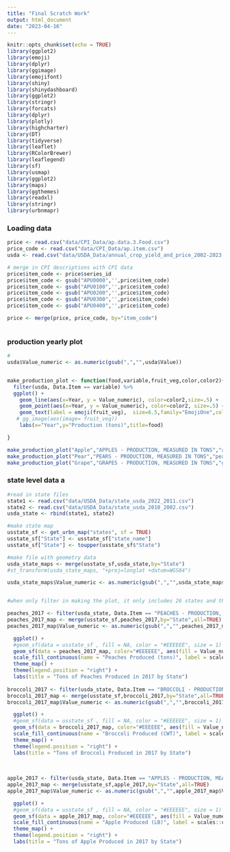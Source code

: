 ```yaml
---
title: "Final Scratch Work"
output: html_document
date: "2023-04-16"
---
```


```r
knitr::opts_chunk$set(echo = TRUE)
library(ggplot2)
library(emoji)
library(dplyr)
library(ggimage)
library(emojifont)
library(shiny)
library(shinydashboard)
library(ggplot2)
library(stringr)
library(forcats)
library(dplyr)
library(plotly)
library(highcharter)
library(DT)
library(tidyverse)
library(leaflet)
library(RColorBrewer)
library(leaflegend)
library(sf)
library(usmap)
library(ggplot2)
library(maps)
library(ggthemes)
library(readxl)
library(stringr)
library(urbnmapr)


```


### Loading data
```r
price <- read.csv("data/CPI_Data/ap.data.3.Food.csv")
price_code <- read.csv("data/CPI_Data/ap.item.csv")
usda <- read.csv("data/USDA_Data/annual_crop_yield_and_price_2002-2023.csv")

# merge in CPI descriptions with CPI data
price$item_code <- price$series_id
price$item_code <- gsub("APU0000",'',price$item_code)
price$item_code <- gsub("APU0100",'',price$item_code)
price$item_code <- gsub("APU0200",'',price$item_code)
price$item_code <- gsub("APU0300",'',price$item_code)
price$item_code <- gsub("APU0400",'',price$item_code)

price <- merge(price, price_code, by="item_code")



```


### production yearly plot

```r
#
usda$Value_numeric <- as.numeric(gsub(",","",usda$Value))


make_production_plot <- function(food,variable,fruit_veg,color,color2){
  filter(usda, Data.Item == variable) %>% 
  ggplot() + 
    geom_line(aes(x=Year, y = Value_numeric), color=color2,size=.5) +
    geom_point(aes(x=Year, y = Value_numeric), color=color2, size=.5) +
    geom_text(label = emoji(fruit_veg),  size=6.5,family="EmojiOne",color=color,aes(x=Year, y = Value_numeric)) +
   # gg_image(aes(image= fruit_veg))
    labs(x="Year",y="Production (tons)",title=food) 

}

make_production_plot("Apple","APPLES - PRODUCTION, MEASURED IN TONS","apple","red","pink")
make_production_plot("Pear","PEARS - PRODUCTION, MEASURED IN TONS","pear", "#255328","#82F789")
make_production_plot("Grape","GRAPES - PRODUCTION, MEASURED IN TONS","grapes", "#255328","#82F789")
```


### state level data a

```r

#read in state files
state1 <- read.csv("data/USDA_Data/state_usda_2022_2011.csv")
state2 <- read.csv("data/USDA_Data/state_usda_2010_2002.csv")
usda_state <- rbind(state1, state2)

#make state map
usstate_sf <- get_urbn_map("states", sf = TRUE)
usstate_sf["State"] <- usstate_sf["state_name"]
usstate_sf["State"] <- toupper(usstate_sf$"State")

#make file with geometry data
usda_state_maps <- merge(usstate_sf,usda_state,by="State")
#st_transform(usda_state_maps, "+proj=longlat +datum=WGS84")

usda_state_maps$Value_numeric <- as.numeric(gsub(",","",usda_state_maps$Value))



```


```r
#when only filter in making the plot, it only includes 26 states and that is making the map strange. 

peaches_2017 <- filter(usda_state, Data.Item == "PEACHES - PRODUCTION, MEASURED IN TONS",Year == "2017")
peaches_2017_map <- merge(usstate_sf,peaches_2017,by="State",all=TRUE)
peaches_2017_map$Value_numeric <- as.numeric(gsub(",","",peaches_2017_map$Value))

  ggplot() + 
  #geom_sf(data = usstate_sf , fill = NA, color = "#EEEEEE", size = 1) + 
  geom_sf(data = peaches_2017_map, color="#EEEEEE", aes(fill = Value_numeric)) +
  scale_fill_continuous(name = "Peaches Produced (tons)", label = scales::comma, low = "orange", high = "pink",na.value="#EEEEEE") + 
  theme_map() + 
  theme(legend.position = "right") + 
  labs(title = "Tons of Peaches Produced in 2017 by State") 
  
broccoli_2017 <- filter(usda_state, Data.Item == "BROCCOLI - PRODUCTION, MEASURED IN CWT",Year == "2017")
broccoli_2017_map <- merge(usstate_sf,broccoli_2017,by="State",all=TRUE)
broccoli_2017_map$Value_numeric <- as.numeric(gsub(",","",broccoli_2017_map$Value))

  ggplot() + 
  #geom_sf(data = usstate_sf , fill = NA, color = "#EEEEEE", size = 1) + 
  geom_sf(data = broccoli_2017_map, color="#EEEEEE", aes(fill = Value_numeric)) +
  scale_fill_continuous(name = "Broccoli Produced (CWT)", label = scales::comma, low = "green", high = "#023020",na.value="#EEEEEE") + 
  theme_map() + 
  theme(legend.position = "right") + 
  labs(title = "Tons of Broccoli Produced in 2017 by State") 
  
  
  
apple_2017 <- filter(usda_state, Data.Item == "APPLES - PRODUCTION, MEASURED IN LB",Year == "2017")
apple_2017_map <- merge(usstate_sf,apple_2017,by="State",all=TRUE)
apple_2017_map$Value_numeric <- as.numeric(gsub(",","",apple_2017_map$Value))

  ggplot() + 
  #geom_sf(data = usstate_sf , fill = NA, color = "#EEEEEE", size = 1) + 
  geom_sf(data = apple_2017_map, color="#EEEEEE", aes(fill = Value_numeric)) +
  scale_fill_continuous(name = "Apple Produced (LB)", label = scales::comma, low = "green", high = "red",na.value="#EEEEEE") + 
  theme_map() + 
  theme(legend.position = "right") + 
  labs(title = "Tons of Apple Produced in 2017 by State") 
  

```




















